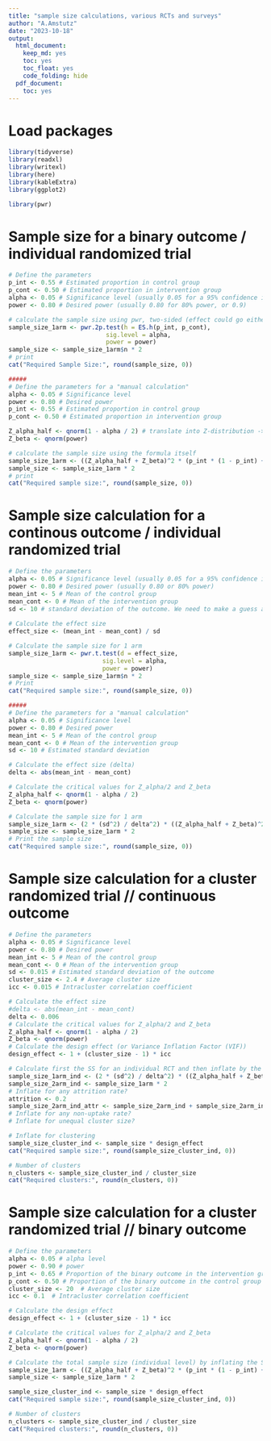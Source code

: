 ```yaml
---
title: "sample size calculations, various RCTs and surveys"
author: "A.Amstutz"
date: "2023-10-18"
output:
  html_document:
    keep_md: yes
    toc: yes
    toc_float: yes
    code_folding: hide
  pdf_document:
    toc: yes
---
```


# Load packages
```r
library(tidyverse)
library(readxl)
library(writexl)
library(here)
library(kableExtra)
library(ggplot2)

library(pwr)

```

# Sample size for a binary outcome / individual randomized trial
```r
# Define the parameters
p_int <- 0.55 # Estimated proportion in control group
p_cont <- 0.50 # Estimated proportion in intervention group
alpha <- 0.05 # Significance level (usually 0.05 for a 95% confidence interval)
power <- 0.80 # Desired power (usually 0.80 for 80% power, or 0.9)

# calculate the sample size using pwr, two-sided (effect could go either way)
sample_size_1arm <- pwr.2p.test(h = ES.h(p_int, p_cont), 
                           sig.level = alpha, 
                           power = power)
sample_size <- sample_size_1arm$n * 2
# print
cat("Required Sample Size:", round(sample_size, 0))

#####
# Define the parameters for a "manual calculation"
alpha <- 0.05 # Significance level 
power <- 0.80 # Desired power 
p_int <- 0.55 # Estimated proportion in control group
p_cont <- 0.50 # Estimated proportion in intervention group

Z_alpha_half <- qnorm(1 - alpha / 2) # translate into Z-distribution -> equals 0.975 (95% CI) 
Z_beta <- qnorm(power)

# calculate the sample size using the formula itself
sample_size_1arm <- ((Z_alpha_half + Z_beta)^2 * (p_int * (1 - p_int) + p_cont * (1 - p_cont))) / (p_int - p_cont)^2
sample_size <- sample_size_1arm * 2
# print
cat("Required sample size:", round(sample_size, 0))

```

# Sample size calculation for a continous outcome / individual randomized trial
```r
# Define the parameters
alpha <- 0.05 # Significance level (usually 0.05 for a 95% confidence interval)
power <- 0.80 # Desired power (usually 0.80 or 80% power)
mean_int <- 5 # Mean of the control group
mean_cont <- 0 # Mean of the intervention group
sd <- 10 # standard deviation of the outcome. We need to make a guess at the population standard deviation. If we have absolutely no idea, one rule of thumb is to take the difference between the maximum and minimum values and divide by 4. Let's say the maximum purchase is $10 and the minimum purchase is $1. Our estimated standard deviation is (10 - 1)/4 = 2.25
  
# Calculate the effect size
effect_size <- (mean_int - mean_cont) / sd

# Calculate the sample size for 1 arm
sample_size_1arm <- pwr.t.test(d = effect_size, 
                          sig.level = alpha, 
                          power = power)
sample_size <- sample_size_1arm$n * 2
# Print
cat("Required sample size:", round(sample_size, 0))

#####
# Define the parameters for a "manual calculation"
alpha <- 0.05 # Significance level
power <- 0.80 # Desired power
mean_int <- 5 # Mean of the control group
mean_cont <- 0 # Mean of the intervention group
sd <- 10 # Estimated standard deviation

# Calculate the effect size (delta)
delta <- abs(mean_int - mean_cont)

# Calculate the critical values for Z_alpha/2 and Z_beta
Z_alpha_half <- qnorm(1 - alpha / 2)
Z_beta <- qnorm(power)

# Calculate the sample size for 1 arm
sample_size_1arm <- (2 * (sd^2) / delta^2) * ((Z_alpha_half + Z_beta)^2)
sample_size <- sample_size_1arm * 2
# Print the sample size
cat("Required sample size:", round(sample_size, 0))

```

# Sample size calculation for a cluster randomized trial // continuous outcome
```r
# Define the parameters
alpha <- 0.05 # Significance level 
power <- 0.80 # Desired power
mean_int <- 5 # Mean of the control group
mean_cont <- 0 # Mean of the intervention group
sd <- 0.015 # Estimated standard deviation of the outcome
cluster_size <- 2.4 # Average cluster size
icc <- 0.015 # Intracluster correlation coefficient

# Calculate the effect size
#delta <- abs(mean_int - mean_cont)
delta <- 0.006
# Calculate the critical values for Z_alpha/2 and Z_beta
Z_alpha_half <- qnorm(1 - alpha / 2)
Z_beta <- qnorm(power)
# Calculate the design effect (or Variance Inflation Factor (VIF))
design_effect <- 1 + (cluster_size - 1) * icc

# Calculate first the SS for an individual RCT and then inflate by the VIF
sample_size_1arm_ind <- (2 * (sd^2) / delta^2) * ((Z_alpha_half + Z_beta)^2)
sample_size_2arm_ind <- sample_size_1arm * 2
# Inflate for any attrition rate?
attrition <- 0.2
sample_size_2arm_ind_attr <- sample_size_2arm_ind + sample_size_2arm_ind*attrition  
# Inflate for any non-uptake rate?
# Inflate for unequal cluster size?

# Inflate for clustering
sample_size_cluster_ind <- sample_size * design_effect
cat("Required sample size:", round(sample_size_cluster_ind, 0))

# Number of clusters
n_clusters <- sample_size_cluster_ind / cluster_size
cat("Required clusters:", round(n_clusters, 0))

```

# Sample size calculation for a cluster randomized trial // binary outcome
```r
# Define the parameters
alpha <- 0.05 # alpha level
power <- 0.90 # power
p_int <- 0.65 # Proportion of the binary outcome in the intervention group
p_cont <- 0.50 # Proportion of the binary outcome in the control group
cluster_size <- 20  # Average cluster size
icc <- 0.1  # Intracluster correlation coefficient

# Calculate the design effect
design_effect <- 1 + (cluster_size - 1) * icc

# Calculate the critical values for Z_alpha/2 and Z_beta
Z_alpha_half <- qnorm(1 - alpha / 2)
Z_beta <- qnorm(power)

# Calculate the total sample size (individual level) by inflating the SS for an individual RCT by the VIF
sample_size_1arm <- ((Z_alpha_half + Z_beta)^2 * (p_int * (1 - p_int) + p_cont * (1 - p_cont))) / (p_int - p_cont)^2
sample_size <- sample_size_1arm * 2

sample_size_cluster_ind <- sample_size * design_effect
cat("Required sample size:", round(sample_size_cluster_ind, 0))

# Number of clusters
n_clusters <- sample_size_cluster_ind / cluster_size
cat("Required clusters:", round(n_clusters, 0))

```

